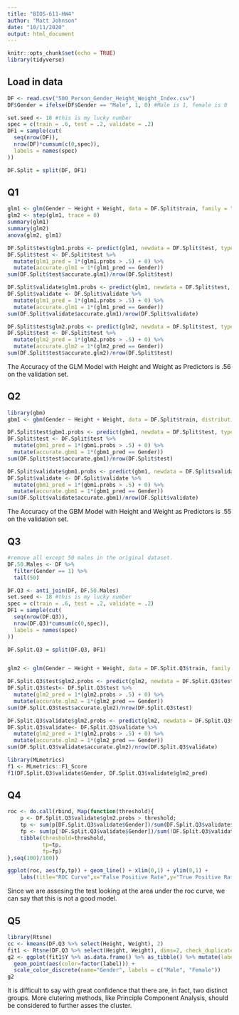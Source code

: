 ```yaml
---
title: "BIOS-611-HW4"
author: "Matt Johnson"
date: "10/11/2020"
output: html_document
---
```


```r
knitr::opts_chunk$set(echo = TRUE)
library(tidyverse)
```

Load in data
------------
```r
DF <- read.csv("500_Person_Gender_Height_Weight_Index.csv")
DF$Gender = ifelse(DF$Gender == "Male", 1, 0) #Male is 1, female is 0

set.seed <- 18 #this is my lucky number 
spec = c(train = .6, test = .2, validate = .2)
DF1 = sample(cut(
  seq(nrow(DF)), 
  nrow(DF)*cumsum(c(0,spec)),
  labels = names(spec)
))

DF.Split = split(DF, DF1)
```

Q1
--
```r
glm1 <- glm(Gender ~ Height + Weight, data = DF.Split$train, family = "binomial")
glm2 <- step(glm1, trace = 0)
summary(glm1)
summary(glm2)
anova(glm2, glm1)

DF.Split$test$glm1.probs <- predict(glm1, newdata = DF.Split$test, type = "response")
DF.Split$test <- DF.Split$test %>% 
  mutate(glm1_pred = 1*(glm1.probs > .5) + 0) %>% 
  mutate(accurate.glm1 = 1*(glm1_pred == Gender))
sum(DF.Split$test$accurate.glm1)/nrow(DF.Split$test)

DF.Split$validate$glm1.probs <- predict(glm1, newdata = DF.Split$test, type = "response")
DF.Split$validate <- DF.Split$validate %>% 
  mutate(glm1_pred = 1*(glm1.probs > .5) + 0) %>% 
  mutate(accurate.glm1 = 1*(glm1_pred == Gender))
sum(DF.Split$validate$accurate.glm1)/nrow(DF.Split$validate)

DF.Split$test$glm2.probs <- predict(glm2, newdata = DF.Split$test, type = "response")
DF.Split$test <- DF.Split$test %>% 
  mutate(glm2_pred = 1*(glm2.probs > .5) + 0) %>% 
  mutate(accurate.glm2 = 1*(glm2_pred == Gender))
sum(DF.Split$test$accurate.glm2)/nrow(DF.Split$test)
```

The Accuracy of the GLM Model with Height and Weight as Predictors is .56 on the validation set.  

Q2
--
```r
library(gbm)
gbm1 <- gbm(Gender ~ Height + Weight, data = DF.Split$train, distribution = "bernoulli")

DF.Split$test$gbm1.probs <- predict(gbm1, newdata = DF.Split$test, type = "response")
DF.Split$test <- DF.Split$test %>% 
  mutate(gbm1_pred = 1*(gbm1.probs > .5) + 0) %>% 
  mutate(accurate.gbm1 = 1*(gbm1_pred == Gender))
sum(DF.Split$test$accurate.gbm1)/nrow(DF.Split$test)

DF.Split$validate$gbm1.probs <- predict(gbm1, newdata = DF.Split$validate, type = "response")
DF.Split$validate <- DF.Split$validate %>% 
  mutate(gbm1_pred = 1*(gbm1.probs > .5) + 0) %>% 
  mutate(accurate.gbm1 = 1*(gbm1_pred == Gender))
sum(DF.Split$validate$accurate.gbm1)/nrow(DF.Split$validate)
```
The Accuracy of the GBM Model with Height and Weight as Predictors is .55 on the validation set.  

Q3
--
```r
#remove all except 50 males in the original dataset.
DF.50.Males <- DF %>% 
  filter(Gender == 1) %>% 
  tail(50)

DF.Q3 <- anti_join(DF, DF.50.Males)
set.seed <- 18 #this is my lucky number 
spec = c(train = .6, test = .2, validate = .2)
DF1 = sample(cut(
  seq(nrow(DF.Q3)), 
  nrow(DF.Q3)*cumsum(c(0,spec)),
  labels = names(spec)
))

DF.Split.Q3 = split(DF.Q3, DF1)


glm2 <- glm(Gender ~ Height + Weight, data = DF.Split.Q3$train, family = "binomial")

DF.Split.Q3$test$glm2.probs <- predict(glm2, newdata = DF.Split.Q3$test, type = "response")
DF.Split.Q3$test<- DF.Split.Q3$test %>% 
  mutate(glm2_pred = 1*(glm2.probs > .5) + 0) %>% 
  mutate(accurate.glm2 = 1*(glm2_pred == Gender))
sum(DF.Split.Q3$test$accurate.glm2)/nrow(DF.Split.Q3$test)

DF.Split.Q3$validate$glm2.probs <- predict(glm2, newdata = DF.Split.Q3$validate, type = "response")
DF.Split.Q3$validate<- DF.Split.Q3$validate %>% 
  mutate(glm2_pred = 1*(glm2.probs > .5) + 0) %>% 
  mutate(accurate.glm2 = 1*(glm2_pred == Gender))
sum(DF.Split.Q3$validate$accurate.glm2)/nrow(DF.Split.Q3$validate)

library(MLmetrics)
f1 <- MLmetrics::F1_Score
f1(DF.Split.Q3$validate$Gender, DF.Split.Q3$validate$glm2_pred)
```

Q4
--
```r
roc <- do.call(rbind, Map(function(threshold){
    p <- DF.Split.Q3$validate$glm2.probs > threshold;
    tp <- sum(p[DF.Split.Q3$validate$Gender])/sum(DF.Split.Q3$validate$Gender);
    fp <- sum(p[!DF.Split.Q3$validate$Gender])/sum(!DF.Split.Q3$validate$Gender);
    tibble(threshold=threshold,
           tp=tp,
           fp=fp)
},seq(100)/100))

ggplot(roc, aes(fp,tp)) + geom_line() + xlim(0,1) + ylim(0,1) +
    labs(title="ROC Curve",x="False Positive Rate",y="True Positive Rate")
```

Since we are assesing the test looking at the area under the roc curve, we can say that this is not a good model. 

Q5
--
```r
library(Rtsne)
cc <- kmeans(DF.Q3 %>% select(Height, Weight), 2)
fit1 <- Rtsne(DF.Q3 %>% select(Height, Weight), dims=2, check_duplicates = F)
g2 <- ggplot(fit1$Y %>% as.data.frame() %>% as_tibble() %>% mutate(label=cc$cluster),aes(V1,V2)) +
  geom_point(aes(color=factor(label))) +
  scale_color_discrete(name="Gender", labels = c("Male", "Female"))
g2
```

It is difficult to say with great confidence that there are, in fact, two distinct groups. More clutering methods, like Principle Component Analysis, should be considered to further asses the cluster. 